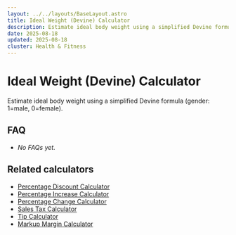 ```yaml
---
layout: ../../layouts/BaseLayout.astro
title: Ideal Weight (Devine) Calculator
description: Estimate ideal body weight using a simplified Devine formula (gender: 1=male, 0=female).
date: 2025-08-18
updated: 2025-08-18
cluster: Health & Fitness
---
```





# Ideal Weight (Devine) Calculator

Estimate ideal body weight using a simplified Devine formula (gender: 1=male, 0=female).

<Calculator schema={schema} />

## FAQ

- _No FAQs yet._

## Related calculators
- [Percentage Discount Calculator](/calculators/percentage-discount-calculator/)
- [Percentage Increase Calculator](/calculators/percentage-increase-calculator/)
- [Percentage Change Calculator](/calculators/percentage-change-calculator/)
- [Sales Tax Calculator](/calculators/sales-tax-calculator/)
- [Tip Calculator](/calculators/tip-calculator/)
- [Markup Margin Calculator](/calculators/markup-margin-calculator/)
